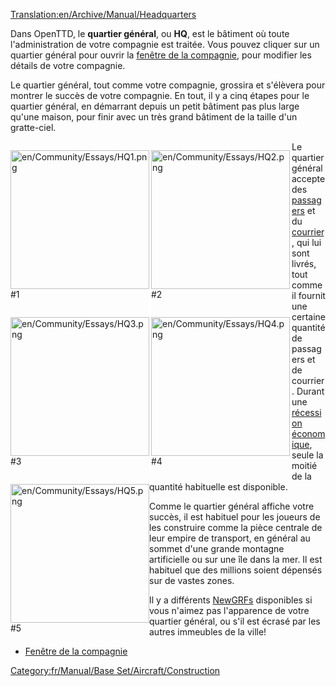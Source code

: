 [[Translation:en/Archive/Manual/Headquarters]]

Dans OpenTTD, le '''quartier général''', ou '''HQ''', est le bâtiment où toute l'administration de votre compagnie est traitée. Vous pouvez cliquer sur un quartier général pour ouvrir la [[fr/Manual/Compagnie de transport|fenêtre de la compagnie]], pour modifier les détails de votre compagnie.

Le quartier général, tout comme votre compagnie, grossira et s'élèvera pour montrer le succès de votre compagnie. En tout, il y a cinq étapes pour le quartier général, en démarrant depuis un petit bâtiment pas plus large qu'une maison, pour finir avec un très grand bâtiment de la taille d'un gratte-ciel.

<div style="float:left;border-right:3px solid white">[[File:en/Community/Essays/HQ1.png|222px]]<br />#1</div>
<div style="float:left;border-right:3px solid white">[[File:en/Community/Essays/HQ2.png|222px]]<br />#2</div>
<div style="float:left;border-right:3px solid white">[[File:en/Community/Essays/HQ3.png|222px]]<br />#3</div>
<div style="float:left;border-right:3px solid white">[[File:en/Community/Essays/HQ4.png|222px]]<br />#4</div>
<div style="float:left">[[File:en/Community/Essays/HQ5.png|222px]]<br />#5</div>

{{en/-}}

Le quartier général accepte des [[fr/Manual/Base Set/Cargos/Passagers|passagers]] et du [[fr/Manual/Base Set/Cargos/Courrier|courrier]], qui lui sont livrés, tout comme il fournit une certaine quantité de passagers et de courrier. Durant une [[fr/Manual/Économie#recession|récession économique]], seule la moitié de la quantité habituelle est disponible.

Comme le quartier général affiche votre succès, il est habituel pour les joueurs de les construire comme la pièce centrale de leur empire de transport, en général au sommet d'une grande montagne artificielle ou sur une île dans la mer. Il est habituel que des millions soient dépensés sur de vastes zones.

Il y a différents [[fr/Manual/NewGRF|NewGRFs]] disponibles si vous n'aimez pas l'apparence de votre quartier général, ou s'il est écrasé par les autres immeubles de la ville!
*[[fr/Manual/Compagnie de transport|Fenêtre de la compagnie]]

[[Category:fr/Manual/Base Set/Aircraft/Construction]]